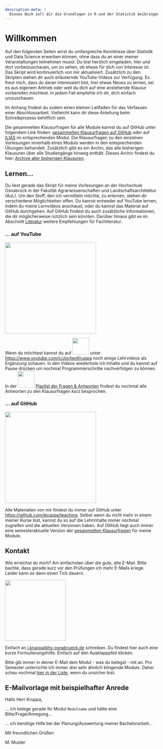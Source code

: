 ```yaml
---
description-meta: |
  Dieses Buch soll dir die Grundlagen in R und der Statistik beibringen.
---
```


# Willkommen {.unnumbered}

Auf den folgenden Seiten wirst du umfangreiche Kenntnisse über Statistik und Data Science erwerben können, ohne dass du an einer meiner Veranstaltungen teilnehmen musst. Du bist herzlich eingeladen, hier und dort vorbeizuschauen, um zu sehen, ob etwas für dich von Interesse ist. Das Skript wird kontinuierlich von mir aktualisiert. Zusätzlich zu den Skripten stehen dir auch erläuternde YouTube-Videos zur Verfügung. Es freut mich, dass du daran interessiert bist, hier etwas Neues zu lernen, sei es aus eigenem Antrieb oder weil du dich auf eine anstehende Klausur vorbereiten möchtest. In jedem Fall empfehle ich dir, dich einfach umzuschauen.

Im Anhang findest du zudem einen kleinen Leitfaden für das Verfassen einer Abschlussarbeit. Vielleicht kann dir diese Anleitung beim Schreibprozess behilflich sein.

Die gesammelten Klausurfragen für alle Module kannst du auf GitHub unter folgendem Link finden: [gesammelten Klausurfragen auf GitHub](https://github.com/jkruppa/exam/blob/main/Gesammelte_Klausurfragen_Bio_Data_Science.pdf) oder auf [ILIAS](https://lms.hs-osnabrueck.de/) im entsprechenden Modul. Die Klausurfragen zu den einzelnen Vorlesungen innerhalb eines Moduls werden in den entsprechenden Übungen behandelt. Zusätzlich gibt es ein Archiv, das alle bisherigen Klausuren über alle Studiengänge hinweg enthält. Dieses Archiv findest du hier: [Archive aller bisherigen Klausuren](https://github.com/jkruppa/archive).

## Lernen...

Du liest gerade das Skript für meine Vorlesungen an der Hochschule Osnabrück in der Fakultät Agrarwissenschaften und Landschaftsarchitektur (AuL). Um den Stoff, den ich vermitteln möchte, zu erlernen, stehen dir verschiedene Möglichkeiten offen. Du kannst entweder auf YouTube lernen, indem du meine Lernvideos anschaust, oder du kannst das Material auf GitHub durchgehen. Auf GitHub findest du auch zusätzliche Informationen, die dir möglicherweise nützlich sein könnten. Darüber hinaus gibt es im Abschnitt [Literatur](#sec-literatur) weitere Empfehlungen für Fachliteratur.

### ... auf YouTube

![](images/youtube.png){fig-align="center" width="300"}

Wenn du möchtest kannst du auf ![](images/youtube.png){fig-align="center" width="55"} unter <https://www.youtube.com/c/JochenKruppa> noch einige Lehrvideos als Ergänzung schauen. In den Videos wiederhole ich Inhalte und du kannst auf Pause drücken um nochmal Programmierschritte nachverfolgen zu können. In der ![](images/youtube.png){fig-align="center" width="55"} [Playlist der Fragen & Antworten](https://www.youtube.com/playlist?list=PLe51bCp9JvEHxsispwEyTp6B9bqNZ1EmJ) findest du nochmal alle Antworten zu den Klausurfragen *kurz* besprochen.

### ... auf GitHub

![](images/github.png){fig-align="center" width="300"}

Alle Materialien von mir findest du immer auf GitHub unter <https://github.com/jkruppa/teaching>. Selbst wenn du nicht mehr in einem meiner Kurse bist, kannst du so auf die Lehrinhalte immer nochmal zugreifen und die aktuellen Versionen haben. Auf GitHub liegt auch immer eine semesteraktuelle Version der [gesammelten Klausurfragen](https://github.com/jkruppa/exam/blob/main/Gesammelte_Klausurfragen_Bio_Data_Science.pdf) für meine Module.

## Kontakt {#sec-contact-mail}

Wie erreichst du mich? Am einfachsten über die gute, alte E-Mail. Bitte bachte, dass gerade kurz vor den Prüfungen ich mehr E-Mails kriege. Leider kann es dann einen Tick dauern.

![](images/mail.png){fig-align="center" width="200"}

Einfach an [j.kruppa\@hs-osnabrueck.de](mailto:j.kruppa@hs-osnabrueck.de){.email} schreiben. Du findest hier auch eine kurze Formulierungshilfe. Einfach auf den Ausklapppfeil klicken.

Bitte gib immer in deiner E-Mail dein Modul - was du belegst - mit an. Pro Semester unterrichte ich immer *drei* sehr ähnlich klingende Module. Daher schau nochmal [hier in der Liste](#sec-vorlesungen-hs), wenn du unsicher bist.

::: {.callout-tip collapse="true"}
## E-Mailvorlage mit beispielhafter Anrede

Hallo Herr Kruppa,

... ich belege gerade Ihr Modul `Modulname` und hätte eine Bitte/Frage/Anregung...

... ich benötige Hilfe bei der Planung/Auswertung meiner Bachelorarbeit...

Mit freundlichen Grüßen

M. Muster
:::
